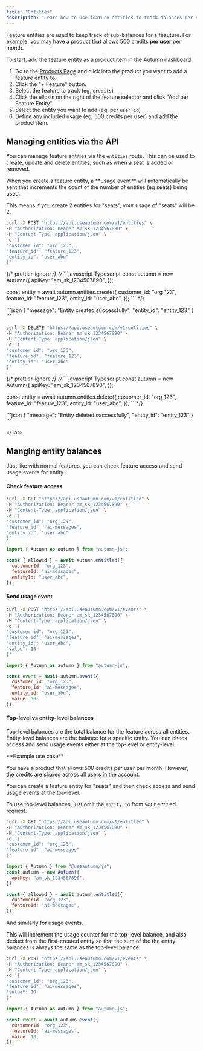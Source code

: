 ```yaml
---
title: "Entities"
description: "Learn how to use feature entities to track balances per separate entity, such as a user or a workspace"
---
```


Feature entities are used to keep track of sub-balances for a feauture. For example, you may have a product that allows 500 credits **per user** per month.

To start, add the feature entity as a product item in the Autumn dashboard.

1. Go to the [Products Page](https://app.useautumn.com/products) and click into the product you want to add a feature entity to.
2. Click the "+ Feature" button.
3. Select the feature to track (eg, `credits`)
4. Click the elipsis on the right of the feature selector and click "Add per Feature Entity"
5. Select the entity you want to add (eg, per `user_id`)
6. Define any included usage (eg, 500 credits per user) and add the product item.

## Managing entities via the API

You can manage feature entities via the `entities` route. This can be used to create, update and delete entities, such as when a seat is added or removed.

<Check>
  When you create a feature entity, a **usage event** will automatically be sent
  that increments the count of the number of entities (eg seats) being used.

This means if you create 2 entities for "seats", your usage of "seats" will be 2.

</Check>

<Tabs>
    <Tab title="Create an entity">
        <CodeGroup>

```bash cURL
curl -X POST "https://api.useautumn.com/v1/entities" \
-H "Authorization: Bearer am_sk_1234567890" \
-H "Content-Type: application/json" \
-d '{
"customer_id": "org_123",
"feature_id": "feature_123",
"entity_id": "user_abc"
}'
```

{/* prettier-ignore */}
{/* ```javascript Typescript
const autumn = new Autumn({
  apiKey: "am_sk_1234567890",
});

const entity = await autumn.entities.create({
customer_id: "org_123",
feature_id: "feature_123",
entity_id: "user_abc",
}); ``` \*/}

</CodeGroup>
```json
{
  "message": "Entity created successfully",
  "entity_id": "entity_123"
}
```
    </Tab>
    <Tab title="Delete an entity">
    <CodeGroup>

```bash cURL
curl -X DELETE "https://api.useautumn.com/v1/entities" \
-H "Authorization: Bearer am_sk_1234567890" \
-H "Content-Type: application/json" \
-d '{
"customer_id": "org_123",
"feature_id": "feature_123",
"entity_id": "user_abc"
}'
```

{/* prettier-ignore */}
{/* ```javascript Typescript
const autumn = new Autumn({
  apiKey: "am_sk_1234567890",
});

const entity = await autumn.entities.delete({
customer_id: "org_123",
feature_id: "feature_123",
entity_id: "user_abc",
}); ```\*/}

</CodeGroup>
```json
{
  "message": "Entity deleted successfully",
  "entity_id": "entity_123"
}
```

    </Tab>

</Tabs>

## Manging entity balances

Just like with normal features, you can check feature access and send usage events for entity.

#### Check feature access

<CodeGroup>

```bash cURL {7-8}
curl -X GET "https://api.useautumn.com/v1/entitled" \
-H "Authorization: Bearer am_sk_1234567890" \
-H "Content-Type: application/json" \
-d '{
"customer_id": "org_123",
"feature_id": "ai-messages",
"entity_id": "user_abc"
}'
```

```javascript Typescript {9-10}
import { Autumn as autumn } from "autumn-js";

const { allowed } = await autumn.entitled({
  customerId: "org_123",
  featureId: "ai-messages",
  entityId: "user_abc",
});
```

</CodeGroup>

#### Send usage event

<CodeGroup>

```bash cURL {7-8}
curl -X POST "https://api.useautumn.com/v1/events" \
-H "Authorization: Bearer am_sk_1234567890" \
-H "Content-Type: application/json" \
-d '{
"customer_id": "org_123",
"feature_id": "ai-messages",
"entity_id": "user_abc",
"value": 10
}'
```

```javascript Typescript {9-10}
import { Autumn as autumn } from "autumn-js";

const event = await autumn.event({
  customer_id: "org_123",
  feature_id: "ai-messages",
  entity_id: "user_abc",
  value: 10,
});
```

</CodeGroup>

#### Top-level vs entity-level balances

Top-level balances are the total balance for the feature across all entities. Entity-level balances are the balance for a specific entity. You can check access and send usage events either at the top-level or entity-level.

<Info>
**Example use case**

You have a product that allows 500 credits per user per month. However, the credits are shared across all users in the account.

You can create a feature entity for "seats" and then check access and send usage events at the top-level.

</Info>

To use top-level balances, just omit the `entity_id` from your entitled request.

<CodeGroup>

```bash cURL
curl -X GET "https://api.useautumn.com/v1/entitled" \
-H "Authorization: Bearer am_sk_1234567890" \
-H "Content-Type: application/json" \
-d '{
"customer_id": "org_123",
"feature_id": "ai-messages"
}'
```

```javascript Typescript
import { Autumn } from "@useautumn/js";
const autumn = new Autumn({
  apiKey: "am_sk_1234567890",
});

const { allowed } = await autumn.entitled({
  customerId: "org_123",
  featureId: "ai-messages",
});
```

</CodeGroup>

And similarly for usage events.

<Note>
This will increment the usage counter for the top-level balance, and also deduct from the first-created entity so that the sum of the the entity balances is always the same as the top-level balance.
</Note>
<CodeGroup>

```bash cURL
curl -X POST "https://api.useautumn.com/v1/events" \
-H "Authorization: Bearer am_sk_1234567890" \
-H "Content-Type: application/json" \
-d '{
"customer_id": "org_123",
"feature_id": "ai-messages",
"value": 10
}'
```

```javascript Typescript
import { Autumn as autumn } from "autumn-js";

const event = await autumn.event({
  customerId: "org_123",
  featureId: "ai-messages",
  value: 10,
});
```

</CodeGroup>
